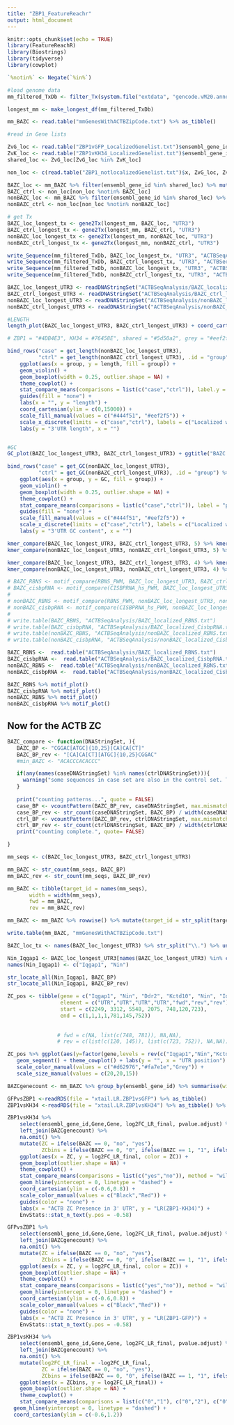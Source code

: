 ```yaml
---
title: "ZBP1_FeatureReachr"
output: html_document
---
```


```r
knitr::opts_chunk$set(echo = TRUE)
library(FeatureReachR)
library(Biostrings)
library(tidyverse)
library(cowplot)
```

```r
`%notin%` <- Negate(`%in%`)

#load genome data
mm_filtered_TxDb <- filter_Tx(system.file("extdata", "gencode.vM20.annotation.gff3.gz", package = "FeatureReachR"))

longest_mm <- make_longest_df(mm_filtered_TxDb)

mm_BAZC <- read.table("mmGenesWithACTBZipCode.txt") %>% as_tibble()

#read in Gene lists

ZvG_loc <- read.table("ZBP1vGFP_LocalizedGenelist.txt")$ensembl_gene_id
ZvK_loc <- read.table("ZBP1vKH34_LocalizedGenelist.txt")$ensembl_gene_id
shared_loc <- ZvG_loc[ZvG_loc %in% ZvK_loc]

non_loc <- c(read.table("ZBP1_notlocalizedGenelist.txt")$x, ZvG_loc, ZvK_loc,shared_loc) %>% unique()

BAZC_loc <- mm_BAZC %>% filter(ensembl_gene_id %in% shared_loc) %>% mutate(BAZC = fwd+rev) %>% filter(BAZC > 0) %>% pull(ensembl_gene_id) %>% unique()
BAZC_ctrl <- non_loc[non_loc %notin% BAZC_loc]
nonBAZC_loc <- mm_BAZC %>% filter(ensembl_gene_id %in% shared_loc) %>% mutate(BAZC = fwd+rev) %>% filter(BAZC == 0) %>% pull(ensembl_gene_id) %>% unique()
nonBAZC_ctrl <- non_loc[non_loc %notin% nonBAZC_loc]

# get Tx
BAZC_loc_longest_tx <- gene2Tx(longest_mm, BAZC_loc, "UTR3")
BAZC_ctrl_longest_tx <- gene2Tx(longest_mm, BAZC_ctrl, "UTR3")
nonBAZC_loc_longest_tx <- gene2Tx(longest_mm, nonBAZC_loc, "UTR3")
nonBAZC_ctrl_longest_tx <- gene2Tx(longest_mm, nonBAZC_ctrl, "UTR3")

write_Sequence(mm_filtered_TxDb, BAZC_loc_longest_tx, "UTR3", "ACTBSeqAnalysis/BAZC_localized_longest_UTR3", "fa")
write_Sequence(mm_filtered_TxDb, BAZC_ctrl_longest_tx, "UTR3", "ACTBSeqAnalysis/BAZC_ctrl_longest_UTR3", "fa")
write_Sequence(mm_filtered_TxDb, nonBAZC_loc_longest_tx, "UTR3", "ACTBSeqAnalysis/nonBAZC_localized_longest_UTR3", "fa")
write_Sequence(mm_filtered_TxDb, nonBAZC_ctrl_longest_tx, "UTR3", "ACTBSeqAnalysis/nonBAZC_ctrl_longest_UTR3", "fa")
```

```r

BAZC_loc_longest_UTR3 <- readDNAStringSet("ACTBSeqAnalysis/BAZC_localized_longest_UTR3.fa")
BAZC_ctrl_longest_UTR3 <- readDNAStringSet("ACTBSeqAnalysis/BAZC_ctrl_longest_UTR3.fa")
nonBAZC_loc_longest_UTR3 <- readDNAStringSet("ACTBSeqAnalysis/nonBAZC_localized_longest_UTR3.fa")
nonBAZC_ctrl_longest_UTR3 <- readDNAStringSet("ACTBSeqAnalysis/nonBAZC_ctrl_longest_UTR3.fa")


```

```r
#LENGTH
length_plot(BAZC_loc_longest_UTR3, BAZC_ctrl_longest_UTR3) + coord_cartesian(ylim = c(0,15000)) + ggtitle("BAZC localized")

# ZBP1 = "#4DB4E3", KH34 = #76458E", shared = "#5d50a2", grey = "#eef2f5")

bind_rows("case" = get_length(nonBAZC_loc_longest_UTR3),
          "ctrl" = get_length(nonBAZC_ctrl_longest_UTR3), .id = "group") %>%
    ggplot(aes(x = group, y = length, fill = group)) +
    geom_violin() +
    geom_boxplot(width = 0.25, outlier.shape = NA) +
    theme_cowplot() +
    stat_compare_means(comparisons = list(c("case","ctrl")), label.y = 5000, tip.length = 0.005, label = "p.signif", size = 7, vjust = 0.5) +
    guides(fill = "none") +
    labs(x = "", y = "length") + 
    coord_cartesian(ylim = c(0,15000)) +
    scale_fill_manual(values = c("#444f51", "#eef2f5")) +
    scale_x_discrete(limits = c("case","ctrl"), labels = c("Localized without\nACTB ZC", "All Other\n Expressed Genes")) +
    labs(y = "3'UTR length", x = "")


#GC
GC_plot(BAZC_loc_longest_UTR3, BAZC_ctrl_longest_UTR3) + ggtitle("BAZC localized")

bind_rows("case" = get_GC(nonBAZC_loc_longest_UTR3),
          "ctrl" = get_GC(nonBAZC_ctrl_longest_UTR3), .id = "group") %>%
    ggplot(aes(x = group, y = GC, fill = group)) +
    geom_violin() +
    geom_boxplot(width = 0.25, outlier.shape = NA) +
    theme_cowplot() +
    stat_compare_means(comparisons = list(c("case","ctrl")), label = "p.signif", size = 5) +
    guides(fill = "none") +
    scale_fill_manual(values = c("#444f51", "#eef2f5")) +
    scale_x_discrete(limits = c("case","ctrl"), labels = c("Localized without\nACTB ZC", "All Other\n Expressed Genes")) +
    labs(y = "3'UTR GC content", x = "")

kmer_compare(BAZC_loc_longest_UTR3, BAZC_ctrl_longest_UTR3, 5) %>% kmer_plot() + ggtitle("BAZC localized")
kmer_compare(nonBAZC_loc_longest_UTR3, nonBAZC_ctrl_longest_UTR3, 5) %>% kmer_plot() + ggtitle("nonBAZC localized")

kmer_compare(BAZC_loc_longest_UTR3, BAZC_ctrl_longest_UTR3, 4) %>% kmer_plot() + ggtitle("BAZC localized")
kmer_compare(nonBAZC_loc_longest_UTR3, nonBAZC_ctrl_longest_UTR3, 4) %>% kmer_plot() + ggtitle("nonBAZC localized")
```

```r

# BAZC_RBNS <- motif_compare(RBNS_PWM, BAZC_loc_longest_UTR3, BAZC_ctrl_longest_UTR3)
# BAZC_cisbpRNA <- motif_compare(CISBPRNA_hs_PWM, BAZC_loc_longest_UTR3, BAZC_ctrl_longest_UTR3)
# 
# nonBAZC_RBNS <- motif_compare(RBNS_PWM, nonBAZC_loc_longest_UTR3, nonBAZC_ctrl_longest_UTR3)
# nonBAZC_cisbpRNA <- motif_compare(CISBPRNA_hs_PWM, nonBAZC_loc_longest_UTR3, nonBAZC_ctrl_longest_UTR3)
# 
# write.table(BAZC_RBNS, "ACTBSeqAnalysis/BAZC_localized_RBNS.txt")
# write.table(BAZC_cisbpRNA, "ACTBSeqAnalysis/BAZC_localized_CisbpRNA.txt")
# write.table(nonBAZC_RBNS, "ACTBSeqAnalysis/nonBAZC_localized_RBNS.txt")
# write.table(nonBAZC_cisbpRNA, "ACTBSeqAnalysis/nonBAZC_localized_CisbpRNA.txt")

BAZC_RBNS <-  read.table("ACTBSeqAnalysis/BAZC_localized_RBNS.txt")
BAZC_cisbpRNA <-  read.table("ACTBSeqAnalysis/BAZC_localized_CisbpRNA.txt")
nonBAZC_RBNS <-  read.table("ACTBSeqAnalysis/nonBAZC_localized_RBNS.txt")
nonBAZC_cisbpRNA <-  read.table("ACTBSeqAnalysis/nonBAZC_localized_CisbpRNA.txt")

BAZC_RBNS %>% motif_plot()
BAZC_cisbpRNA %>% motif_plot()
nonBAZC_RBNS %>% motif_plot()
nonBAZC_cisbpRNA %>% motif_plot()

```

## Now for the ACTB ZC

```r
BAZC_compare <- function(DNAStringSet, ){
   BAZC_BP <- "CGGAC[ATGC]{10,25}[CA]CA[CT]"
   BAZC_BP_rev <- "[CA]CA[CT][ATGC]{10,25}CGGAC"
   #min_BAZC <- "ACACCCACACCC"

   if(any(names(caseDNAStringSet) %in% names(ctrlDNAStringSet))){
     warning("some sequences in case set are also in the control set. This is not recommended.")
   }
  
   print("counting patterns...", quote = FALSE)
   case_BP <- vcountPattern(BAZC_BP_rev, caseDNAStringSet, max.mismatch = 1) / width(caseDNAStringSet)
   case_BP_rev <- str_count(caseDNAStringSet, BAZC_BP) / width(caseDNAStringSet)
   ctrl_BP <- vcountPattern(BAZC_BP_rev, ctrlDNAStringSet, max.mismatch = 1) / width(ctrlDNAStringSet)
   ctrl_BP_rev <- str_count(ctrlDNAStringSet, BAZC_BP) / width(ctrlDNAStringSet)
   print("counting complete.", quote= FALSE)

}

mm_seqs <- c(BAZC_loc_longest_UTR3, BAZC_ctrl_longest_UTR3) 

mm_BAZC <- str_count(mm_seqs, BAZC_BP)
mm_BAZC_rev <- str_count(mm_seqs, BAZC_BP_rev)

mm_BAZC <- tibble(target_id = names(mm_seqs),
       width = width(mm_seqs),
       fwd = mm_BAZC,
       rev = mm_BAZC_rev)

mm_BAZC <- mm_BAZC %>% rowwise() %>% mutate(target_id = str_split(target_id, pattern = "\\.")[[1]][1]) %>% left_join(t2g)

write.table(mm_BAZC, "mmGenesWithACTBZipCode.txt")
```

```r
BAZC_loc_tx <- names(BAZC_loc_longest_UTR3) %>% str_split("\\.") %>% unlist() %>% .[c(1,3,5,7,9,11)]

Nin_Iqgap1 <- BAZC_loc_longest_UTR3[names(BAZC_loc_longest_UTR3) %in% c("ENSMUST00000085314.10_UTR3", "ENSMUST00000167377.2_UTR3")]
names(Nin_Iqgap1) <- c("Iqgap1", "Nin")

str_locate_all(Nin_Iqgap1, BAZC_BP)
str_locate_all(Nin_Iqgap1, BAZC_BP_rev)

ZC_pos <- tibble(gene = c("Iqgap1", "Nin", "Ddr2", "Kctd10", "Nin", "Iqgap1", "Nin"),
                 element = c("UTR","UTR","UTR","UTR","fwd","rev","rev"),
                 start = c(2249, 3312, 5548, 2075, 748,120,723),
                 end = c(1,1,1,1,781,145,752))
                
                
                # fwd = c(NA, list(c(748, 781)), NA,NA),
                # rev = c(list(c(120, 145)), list(c(723, 752)), NA,NA))

ZC_pos %>% ggplot(aes(y=factor(gene,levels = rev(c("Iqgap1","Nin","Kctd10","Ddr2"))) , yend=factor(gene,levels = c("Iqgap1","Nin","Kctd10","Ddr2")) , x=start, xend=end, color=element, size = element)) + 
   geom_segment() + theme_cowplot() + labs(y = "", x = "UTR position") +
   scale_color_manual(values = c("#d62976","#fa7e1e","Grey")) +
   scale_size_manual(values = c(20,20,15))

```


```r
BAZCgenecount <- mm_BAZC %>% group_by(ensembl_gene_id) %>% summarise(width = max(width), fwd = max(fwd), rev = max(rev)) %>% mutate(BAZC = fwd + rev) %>% select(-fwd,-rev) 

GFPvsZBP1 <-readRDS(file = "xtail.LR.ZBP1vsGFP") %>% as_tibble()
ZBP1vsKH34 <-readRDS(file = "xtail.LR.ZBP1vsKH34") %>% as_tibble() %>% mutate(log2FC_LR_final = -log2FC_LR_final)

ZBP1vsKH34 %>% 
    select(ensembl_gene_id,Gene,Gene, log2FC_LR_final, pvalue.adjust) %>% 
    left_join(BAZCgenecount) %>% 
    na.omit() %>%  
    mutate(ZC = ifelse(BAZC == 0, "no", "yes"),
           ZCbins = ifelse(BAZC == 0, "0", ifelse(BAZC == 1, "1", ifelse(BAZC == 2, "2", "3+")))) %>% 
    ggplot(aes(x = ZC, y = log2FC_LR_final, color = ZC)) + 
    geom_boxplot(outlier.shape = NA) + 
    theme_cowplot() + 
    stat_compare_means(comparisons = list(c("yes","no")), method = "wilcox", size = 7, label = "p.signif",label.y = 0.5, tip.length = 0.01) +
    geom_hline(yintercept = 0, linetype = "dashed") +
    coord_cartesian(ylim = c(-0.6,0.8)) +
    scale_color_manual(values = c("Black","Red")) +
    guides(color = "none") +
    labs(x = "ACTB ZC Presence in 3' UTR", y = "LR(ZBP1-KH34)") +
    EnvStats::stat_n_text(y.pos = -0.58)

GFPvsZBP1 %>% 
    select(ensembl_gene_id,Gene,Gene, log2FC_LR_final, pvalue.adjust) %>% 
    left_join(BAZCgenecount) %>% 
    na.omit() %>%  
    mutate(ZC = ifelse(BAZC == 0, "no", "yes"),
           ZCbins = ifelse(BAZC == 0, "0", ifelse(BAZC == 1, "1", ifelse(BAZC == 2, "2", "3+")))) %>% 
    ggplot(aes(x = ZC, y = log2FC_LR_final, color = ZC)) + 
    geom_boxplot(outlier.shape = NA) + 
    theme_cowplot() + 
    stat_compare_means(comparisons = list(c("yes","no")), method = "wilcox", size = 7, label = "p.signif",label.y = 0.5, tip.length = 0.01, vjust = 0.5) +
    geom_hline(yintercept = 0, linetype = "dashed") +
    coord_cartesian(ylim = c(-0.6,0.8)) +
    scale_color_manual(values = c("Black","Red")) +
    guides(color = "none") +
    labs(x = "ACTB ZC Presence in 3' UTR", y = "LR(ZBP1-GFP)") +
    EnvStats::stat_n_text(y.pos = -0.58)

ZBP1vsKH34 %>% 
    select(ensembl_gene_id,Gene,Gene, log2FC_LR_final, pvalue.adjust) %>% 
    left_join(BAZCgenecount) %>% 
    na.omit() %>%  
    mutate(log2FC_LR_final = -log2FC_LR_final, 
           ZC = ifelse(BAZC == 0, "no", "yes"),
           ZCbins = ifelse(BAZC == 0, "0", ifelse(BAZC == 1, "1", ifelse(BAZC == 2, "2", "3+")))) %>% 
    ggplot(aes(x = ZCbins, y = log2FC_LR_final)) + 
    geom_boxplot(outlier.shape = NA) + 
    theme_cowplot() + 
    stat_compare_means(comparisons = list(c("0","1"), c("0","2"), c("0","3+")), method = "wilcox", size = 7, label = "p.signif",label.y = c(0.5,0.7,0.9)) +
  geom_hline(yintercept = 0, linetype = "dashed") +
  coord_cartesian(ylim = c(-0.6,1.2))

```



